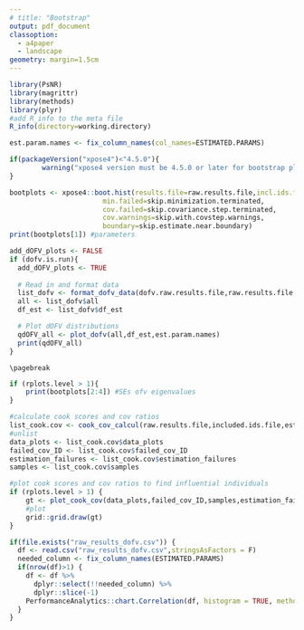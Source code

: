 ```yaml
---
# title: "Bootstrap"
output: pdf_document
classoption:
  - a4paper
  - landscape
geometry: margin=1.5cm
---
```


```r
library(PsNR)
library(magrittr)
library(methods)
library(plyr)
#add R_info to the meta file
R_info(directory=working.directory)
```

```r
est.param.names <- fix_column_names(col_names=ESTIMATED.PARAMS)
```


```r
if(packageVersion("xpose4")<"4.5.0"){
		warning("xpose4 version must be 4.5.0 or later for bootstrap plot")	
}							 
```

```r
bootplots <- xpose4::boot.hist(results.file=raw.results.file,incl.ids.file=included.ids.file,
                       min.failed=skip.minimization.terminated,
                       cov.failed=skip.covariance.step.terminated,
                       cov.warnings=skip.with.covstep.warnings,
                       boundary=skip.estimate.near.boundary)
print(bootplots[1]) #parameters
```
\pagebreak

```r

add_dOFV_plots <- FALSE
if (dofv.is.run){
  add_dOFV_plots <- TRUE
  
  # Read in and format data
  list_dofv <- format_dofv_data(dofv.raw.results.file,raw.results.file,est.param.names)
  all <- list_dofv$all
  df_est <- list_dofv$df_est

  # Plot dOFV distributions
  qdOFV_all <- plot_dofv(all,df_est,est.param.names)
  print(qdOFV_all)
}
```

```asis
\pagebreak
```

```r

if (rplots.level > 1){
    print(bootplots[2:4]) #SEs ofv eigenvalues
}
```

\pagebreak

```r
#calculate cook scores and cov ratios
list_cook.cov <- cook_cov_calcul(raw.results.file,included.ids.file,est.param.names)
#unlist
data_plots <- list_cook.cov$data_plots
failed_cov_ID <- list_cook.cov$failed_cov_ID
estimation_failures <- list_cook.cov$estimation_failures
samples <- list_cook.cov$samples

#plot cook scores and cov ratios to find influential individuals
if (rplots.level > 1) {
    gt <- plot_cook_cov(data_plots,failed_cov_ID,samples,estimation_failures)
    #plot
    grid::grid.draw(gt)
}
```


```r
if(file.exists("raw_results_dofv.csv")) {
  df <- read.csv("raw_results_dofv.csv",stringsAsFactors = F)
  needed_column <- fix_column_names(ESTIMATED.PARAMS)
  if(nrow(df)>1) {
    df <- df %>% 
      dplyr::select(!!needed_column) %>%
      dplyr::slice(-1)
    PerformanceAnalytics::chart.Correlation(df, histogram = TRUE, method = c("spearman"))
  }
}
```

